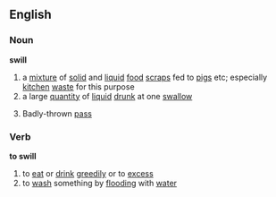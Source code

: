 ==English==
===Noun===
'''swill'''
# a [[mixture]] of [[solid]] and [[liquid]] [[food]] [[scrap]]s fed to [[pig]]s etc; especially [[kitchen]] [[waste]] for this purpose
# a large [[quantity]] of [[liquid]] [[drunk]] at one [[swallow]] 
#{{cattag|Ultimate Frisbee}} Badly-thrown [[pass]]
===Verb===
'''to swill'''
# to [[eat]] or [[drink]] [[greedily]] or to [[excess]]
# to [[wash]] something by [[flooding]] with [[water]]